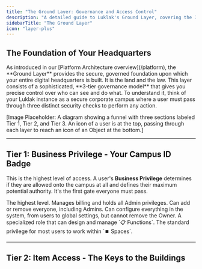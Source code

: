 ```yaml
---
title: "The Ground Layer: Governance and Access Control"
description: "A detailed guide to Luklak's Ground Layer, covering the 3 Tiers of Governance: system-wide Business Privileges, component-level Item Access, and granular Permission Schemes."
sidebarTitle: "The Ground Layer"
icon: "layer-plus"
---
```


## The Foundation of Your Headquarters

<Note>
  As introduced in our [Platform Architecture overview](/platform), the **Ground Layer** provides the secure, governed foundation upon which your entire digital headquarters is built. It is the land and the law.
</Note>

<Info>
  This layer consists of a sophisticated, **3-tier governance model** that gives you precise control over who can see and do what. To understand it, think of your Luklak instance as a secure corporate campus where a user must pass through three distinct security checks to perform any action.
</Info>

[Image Placeholder: A diagram showing a funnel with three sections labeled Tier 1, Tier 2, and Tier 3. An icon of a user is at the top, passing through each layer to reach an icon of an Object at the bottom.]

---

## Tier 1: Business Privilege - Your Campus ID Badge

This is the highest level of access. A user's **Business Privilege** determines if they are allowed onto the campus at all and defines their maximum potential authority. It's the first gate everyone must pass.

<CardGroup cols={2}>
  <Card title="Owner" icon="crown" iconType="duotone">
    The highest level. Manages billing and holds all Admin privileges. Can add or remove everyone, including Admins.
  </Card>
  <Card title="Admin" icon="user-gear" iconType="duotone">
    Can configure everything in the system, from users to global settings, but cannot remove the Owner.
  </Card>
  <Card title="App Manager" icon="map" iconType="duotone">
    A specialized role that can design and manage `📋 Functions`.
  </Card>
  <Card title="Member" icon="user" iconType="duotone">
    The standard privilege for most users to work within `⏹️ Spaces`.
  </Card>
</CardGroup>

---

## Tier 2: Item Access - The Keys to the Buildings

Once a user is on campus, **Item Access Control** determines which specific "buildings" they can enter. These "Items" are high-level containers like a `📋 Function`, a `Dashboard`, or a `⏹️ Space`. This tier answers the question: "Which workspaces and tools can you access?"

---

## Tier 3: Permission Schemes - The Rules Inside the Building

Once inside a specific building (like a `⏹️ Space`), the **Permission Scheme** governs what a user can actually _do_ to the contents (the `🧊 Objects`) within. This is the most granular layer of control.

Implementing Tier 3 security is a two-step process that separates **design** from **operation**:

### Step 1: Design the Scheme (in the `Function`)

First, as an architect, you design the `Permission Scheme` as a blueprint inside a `📋 Function`. This is where you create your `Roles` (e.g., "Project Lead," "Team Member") and define the rules: which `Role` can perform which `Action` (e.g., `View Object`, `Edit Object`, `Delete Object`). This scheme is automatically inherited by every `⏹️ Space` created from this `Function`, ensuring a consistent set of rules.

### Step 2: Assign Roles (in the `Space`)

Then, in a live `⏹️ Space`, a manager assigns specific `Users` or `Groups` to the `Roles` that were defined in the `Function`'s blueprint. This provides ultimate flexibility: the rules are standardized, but _who plays which role_ can be different for each individual `Space`.

## Putting It All Together: A Governance Matrix Example

<Expandable title="Putting It All Together: A Governance Matrix Example">
  <Info>
    A user must have the correct permissions at **all three tiers** to perform an action. Let's use a real-world scenario to illustrate this.

    **Scenario:** A highly confidential "Project Phoenix" M&A `⏹️ Space`.
  </Info>
  ### The Setup: A Tier-by-Tier Configuration

  We will configure the permissions for four users: Alice (CEO), Bob (Project Manager), Carol (Legal Team), and David (Sales Team).

  **Tier 1 Setup: Business Privileges**\
  First, we confirm each user's system-wide "Campus ID Badge."

  | User      | Business Privilege | Description                   |
  | :-------- | :----------------- | :---------------------------- |
  | **Alice** | `Admin`            | Has high-level system power.  |
  | **Bob**   | `Member`           | Standard user for daily work. |
  | **Carol** | `Member`           | Standard user for daily work. |
  | **David** | `Member`           | Standard user for daily work. |

  **Tier 2 Setup: Item Access on the 'Project Phoenix' ⏹️ Space**
  Next, we grant the "Keys to the Building" for this specific `Space`.

  | User or Group              | Assigned Item Access Level | Reason                                                                                         |
  | :------------------------- | :------------------------- | :--------------------------------------------------------------------------------------------- |
  | **Executive Team (Alice)** | `Admin`                    | The executive team needs full control over the `Space`'s settings and access list.             |
  | **Bob**                    | `Manager`                  | As the project manager, Bob needs to manage the `Space`'s content but not its access controls. |
  | **M&A Legal (Carol)**      | `Member`                   | The legal team needs to view and use the `Space` but not change its settings.                  |

  <Warning>
    Note: David and the Sales Team are not on this list, so they have no key to this Space.
  </Warning>
  **Tier 3 Setup: Role Assignment within the 'Project Phoenix' ⏹️ Space**
  Finally, we assign the users who can get inside a specific "Role" which was designed in the `Permission Scheme` of the source `Function`.

  | User      | Assigned Role   | (Role is defined in the `Permission Scheme` for this `Space`)             |
  | :-------- | :-------------- | :------------------------------------------------------------------------ |
  | **Bob**   | `Project Lead`  | This Role has permissions to `Create`, `Edit`, and `Delete` `🧊 Objects`. |
  | **Carol** | `Legal Counsel` | This Role has permissions to `View` `🧊 Objects` and `Add Comments` only. |

  <Warning>
    Note: Alice was not assigned a specific Role for working with the data inside.
  </Warning>
  ### The Outcome

  <Note>
    This table shows the **effective permissions** for each user, demonstrating how the tiers combine to prevent security loopholes.
  </Note>
  | User      | Tier 1 (Privilege) | Tier 2 (Can Enter Space?)               | Tier 3 (Role Inside) | Final Result: Can they...                                                                                                                                                                                              |
  | :-------- | :----------------- | :-------------------------------------- | :------------------- | :--------------------------------------------------------------------------------------------------------------------------------------------------------------------------------------------------------------------- |
  | **Alice** | `Admin`            | ✅ **Yes** (as part of `Executive Team`) | _(No Role assigned)_ | **Can:** Manage the `Space` settings, add/remove members (as `Admin` of the Item).<br />**Cannot:** See `🧊 Objects` inside, unless a `Permission Scheme` rule grants access to Admins.                                |
  | **Bob**   | `Member`           | ✅ **Yes** (as `Manager` of the Item)    | `Project Lead`       | **Can:** Enter the `Space`, manage `Space` content, and perform all actions granted to the `Project Lead` Role (e.g., `Create`, `Edit`, `Delete` `🧊 Objects`).<br />**Cannot:** Change the `Space`'s access controls. |
  | **Carol** | `Member`           | ✅ **Yes** (as part of `M&A Legal`)      | `Legal Counsel`      | **Can:** Enter the `Space` and perform actions granted to the `Legal Counsel` Role (e.g., `View` `🧊 Objects`, `Add Comments`).<br />**Cannot:** `Delete` `🧊 Objects` if the Role doesn't permit it.                  |
  | **David** | `Member`           | ❌ **No**                                | _(Not Applicable)_   | **Cannot do anything.** Even though David is a `Member` of the business, he was never granted `Item Access` to this specific `Space`. The security model stops him at Tier 2.                                          |
</Expandable>

## What's Next?

You now have a comprehensive understanding of the 3-tier governance model. To learn how to start building your solutions on this secure foundation, explore the Build Layer.

- [**Ready to build? Explore the Build Layer in Detail**](/platform/build-layer)
- [**Go back to the main overview: Platform Architecture**](/platform)